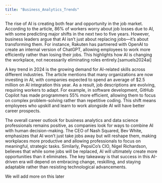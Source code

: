 ```yaml
---
title: "Business_Analytics_Trends"
---
```

The rise of AI is creating both fear and opportunity in the job market. According to the article, 86% of workers worry about job losses due to AI, with some predicting major shifts in the next two to five years. However, business leaders argue that AI isn't just about replacing jobs—it’s about transforming them. For instance, Rakuten has partnered with OpenAI to create an internal version of ChatGPT, allowing employees to work more efficiently rather than losing their jobs. This highlights how AI is changing the workplace, not necessarily eliminating roles entirely.[samuels2024ai]

A key trend in 2024 is the growing demand for AI-related skills across different industries. The article mentions that many organizations are now investing in AI, with companies expected to spend an average of $2.5 million on AI integration this year. As a result, job descriptions are evolving, requiring workers to adapt. For example, in software development, GitHub Copilot has made programmers 55% more efficient, allowing them to focus on complex problem-solving rather than repetitive coding. This shift means employees who upskill and learn to work alongside AI will have better career prospects.

The overall career outlook for business analytics and data science professionals remains positive, as companies look for ways to combine AI with human decision-making. The CEO of Nash Squared, Bev White, emphasizes that AI won’t just take jobs away but will reshape them, making workplaces more productive and allowing professionals to focus on meaningful, strategic tasks. Similarly, PepsiCo’s CIO, Nigel Richardson, believes that while some jobs will be replaced, AI will ultimately create more opportunities than it eliminates. The key takeaway is that success in this AI-driven era will depend on embracing change, reskilling, and staying adaptable rather than resisting technological advancements.

We will add more on this later
